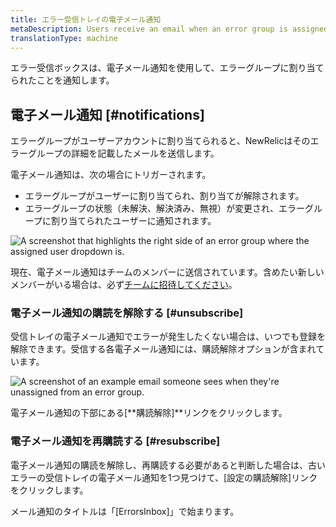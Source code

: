 ```yaml
---
title: エラー受信トレイの電子メール通知
metaDescription: Users receive an email when an error group is assigned to them.
translationType: machine
---
```




エラー受信ボックスは、電子メール通知を使用して、エラーグループに割り当てられたことを通知します。

## 電子メール通知 [#notifications]

エラーグループがユーザーアカウントに割り当てられると、NewRelicはそのエラーグループの詳細を記載したメールを送信します。

電子メール通知は、次の場合にトリガーされます。

* エラーグループがユーザーに割り当てられ、割り当てが解除されます。
* エラーグループの状態（未解決、解決済み、無視）が変更され、エラーグループに割り当てられたユーザーに通知されます。

<img
  title="The assigned user dropdown"
  alt="A screenshot that highlights the right side of an error group where the assigned user dropdown is. "
  src={assignedUser}
/>

現在、電子メール通知はチームのメンバーに送信されています。含めたい新しいメンバーがいる場合は、必ず[チームに招待してください](https://docs.newrelic.com/whats-new/2020/11/invite-teammate/)。

### 電子メール通知の購読を解除する [#unsubscribe]

受信トレイの電子メール通知でエラーが発生したくない場合は、いつでも登録を解除できます。受信する各電子メール通知には、購読解除オプションが含まれています。

<img
  title="Unassigned user email example"
  alt="A screenshot of an example email someone sees when they're unassigned from an error group. "
  src={unassignedMessage}
/>

電子メール通知の下部にある\[**購読解除]**リンクをクリックします。

### 電子メール通知を再購読する [#resubscribe]

電子メール通知の購読を解除し、再購読する必要があると判断した場合は、古いエラーの受信トレイの電子メール通知を1つ見つけて、\[設定の購読解除]リンクをクリックします。

メール通知のタイトルは「\[ErrorsInbox]」で始まります。